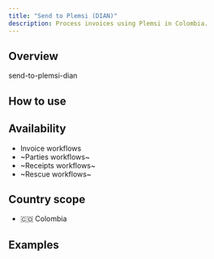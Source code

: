 ```yaml
---
title: "Send to Plemsi (DIAN)"
description: Process invoices using Plemsi in Colombia.
---
```


## Overview

send-to-plemsi-dian

## How to use

<Steps>
	<Step title="Step 1">
	</Step>
	<Step title="Step 2">
	</Step>
</Steps>

## Availability

* Invoice workflows
* ~Parties workflows~
* ~Receipts workflows~
* ~Rescue workflows~

## Country scope

* 🇨🇴 Colombia

## Examples